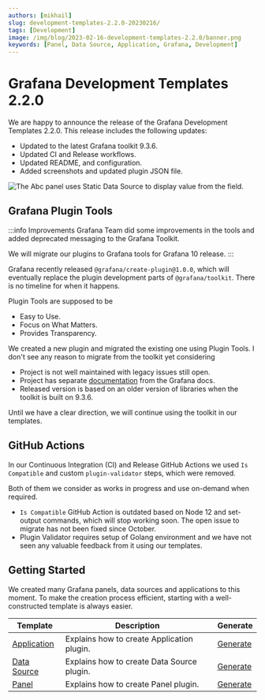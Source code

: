 ```yaml
---
authors: [mikhail]
slug: development-templates-2.2.0-20230216/
tags: [Development]
image: /img/blog/2023-02-16-development-templates-2.2.0/banner.png
keywords: [Panel, Data Source, Application, Grafana, Development]
---
```



# Grafana Development Templates 2.2.0

We are happy to announce the release of the Grafana Development Templates 2.2.0. This release includes the following updates:

- Updated to the latest Grafana toolkit 9.3.6.
- Updated CI and Release workflows.
- Updated README, and configuration.
- Added screenshots and updated plugin JSON file.

<Image
  title="The Abc panel uses Static Data Source to display value from the field."
  src="/img/blog/2023-02-16-development-templates-2.2.0/dashboard.png"
/>

## Grafana Plugin Tools

:::info Improvements
Grafana Team did some improvements in the tools and added deprecated messaging to the Grafana Toolkit.

We will migrate our plugins to Grafana tools for Grafana 10 release.
:::

Grafana recently released `@grafana/create-plugin@1.0.0`, which will eventually replace the plugin development parts of `@grafana/toolkit`. There is no timeline for when it happens.

Plugin Tools are supposed to be

- Easy to Use.
- Focus on What Matters.
- Provides Transparency.

We created a new plugin and migrated the existing one using Plugin Tools. I don't see any reason to migrate from the toolkit yet considering

- Project is not well maintained with legacy issues still open.
- Project has separate [documentation](https://grafana.github.io/plugin-tools/) from the Grafana docs.
- Released version is based on an older version of libraries when the toolkit is built on 9.3.6.

Until we have a clear direction, we will continue using the toolkit in our templates.

## GitHub Actions

In our Continuous Integration (CI) and Release GitHub Actions we used `Is Compatible` and custom `plugin-validator` steps, which were removed.

Both of them we consider as works in progress and use on-demand when required.

- `Is Compatible` GitHub Action is outdated based on Node 12 and set-output commands, which will stop working soon. The open issue to migrate has not been fixed since October.
- Plugin Validator requires setup of Golang environment and we have not seen any valuable feedback from it using our templates.

## Getting Started

We created many Grafana panels, data sources and applications to this moment. To make the creation process efficient, starting with a well-constructed template is always easier.

| Template                                                               | Description                                | Generate                                                                     |
| ---------------------------------------------------------------------- | ------------------------------------------ | ---------------------------------------------------------------------------- |
| [Application](https://github.com/volkovlabs/volkovlabs-abc-app)        | Explains how to create Application plugin. | [Generate](https://github.com/VolkovLabs/volkovlabs-abc-app/generate)        |
| [Data Source](https://github.com/volkovlabs/volkovlabs-abc-datasource) | Explains how to create Data Source plugin. | [Generate](https://github.com/VolkovLabs/volkovlabs-abc-datasource/generate) |
| [Panel](https://github.com/volkovlabs/volkovlabs-abc-panel)            | Explains how to create Panel plugin.       | [Generate](https://github.com/VolkovLabs/volkovlabs-abc-panel/generate)      |

<Feedback />
